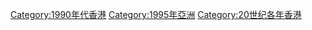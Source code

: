 {{catmore}}


[[Category:1990年代香港|Category:1990年代香港]]
[[Category:1995年亞洲‎|Category:1995年亞洲‎]]
[[Category:20世纪各年香港|Category:20世纪各年香港]]